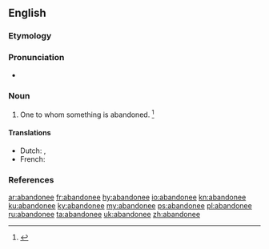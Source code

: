 ==English==

===Etymology===
{{suffix|abandon|ee|lang=en}}

===Pronunciation===
* {{a|GenAm}} {{IPA|/əˈbæn.dəˌni/|lang=en}}

===Noun===
{{en-noun}}

# {{lb|en|legal}} One to whom something is abandoned. {{defdate|Mid 19<sup>th</sup> century.}}<ref name=SOED>{{R:SOED5|page=2}}</ref>

====Translations====
{{trans-top}}
* Dutch: {{t+|nl|cessionaris}},
* French: {{t+|fr|abandonnataire|m|f}}
{{trans-bottom}}

===References===
<references/>

[[ar:abandonee]]
[[fr:abandonee]]
[[hy:abandonee]]
[[io:abandonee]]
[[kn:abandonee]]
[[ku:abandonee]]
[[ky:abandonee]]
[[my:abandonee]]
[[ps:abandonee]]
[[pl:abandonee]]
[[ru:abandonee]]
[[ta:abandonee]]
[[uk:abandonee]]
[[zh:abandonee]]